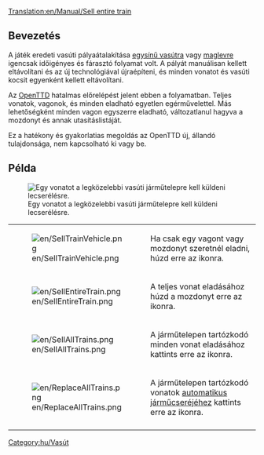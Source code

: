 [[Translation:en/Manual/Sell entire train]]

== Bevezetés == 
A játék eredeti vasúti pályaátalakítása [[hu/Manual/Base Set/Egysínű vasút|egysínű vasútra]] vagy [[hu/Manual/Base Set/Maglev vasút|maglevre]] igencsak időigényes és fárasztó folyamat volt. A pályát manuálisan kellett eltávolítani és az új technológiával újraépíteni, és minden vonatot és vasúti kocsit egyenként kellett eltávolítani. 

Az [[hu/Manual/Main Page|OpenTTD]] hatalmas előrelépést jelent ebben a folyamatban. Teljes vonatok, vagonok, és minden eladható egyetlen egérművelettel. Más lehetőségként minden vagon egyszerre eladható, változatlanul hagyva a mozdonyt és annak utasításlistáját.

Ez a hatékony és gyakorlatias megoldás az OpenTTD új, állandó tulajdonsága, nem kapcsolható ki vagy be.

== Példa ==
[[File:en/TrainDepot-Overview.png|frame|left|Egy vonatot a legközelebbi vasúti járműtelepre kell küldeni lecserélésre.]]

{|
|-
|[[File:en/SellTrainVehicle.png]]
|Ha csak egy vagont vagy mozdonyt szeretnél eladni, húzd erre az ikonra.
|-
|[[File:en/SellEntireTrain.png]]
|A teljes vonat eladásához húzd a mozdonyt erre az ikonra.
|-
|[[File:en/SellAllTrains.png]]
|A járműtelepen tartózkodó minden vonat eladásához kattints erre az ikonra.
|-
|[[File:en/ReplaceAllTrains.png]]
|A járműtelepen tartózkodó vonatok [[hu/Manual/Járműcsere#automatikus-jarmucsere|automatikus járműcseréjéhez]] kattints erre az ikonra.
|-
|}

[[Category:hu/Vasút]]